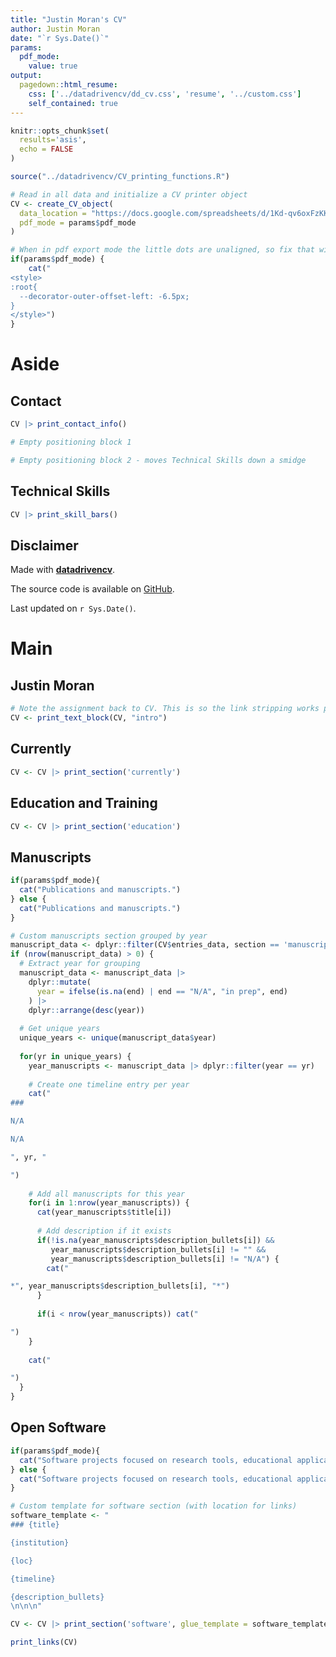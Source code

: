 ```yaml
---
title: "Justin Moran's CV"
author: Justin Moran
date: "`r Sys.Date()`"
params:
  pdf_mode:
    value: true
output:
  pagedown::html_resume:
    css: ['../datadrivencv/dd_cv.css', 'resume', '../custom.css']
    self_contained: true
---
```


```r
knitr::opts_chunk$set(
  results='asis', 
  echo = FALSE
)

source("../datadrivencv/CV_printing_functions.R")

# Read in all data and initialize a CV printer object
CV <- create_CV_object(
  data_location = "https://docs.google.com/spreadsheets/d/1Kd-qv6oxFzKKzvim2TdFYXslB398zdJ6tKX1Dur064M",  
  pdf_mode = params$pdf_mode
)

```



```r
# When in pdf export mode the little dots are unaligned, so fix that with some conditional CSS.
if(params$pdf_mode) {
    cat("
<style>
:root{
  --decorator-outer-offset-left: -6.5px;
}
</style>")
}
```


Aside
================================================================================

Contact {#contact}
--------------------------------------------------------------------------------

```r
CV |> print_contact_info()
```



```r
# Empty positioning block 1
```



```r
# Empty positioning block 2 - moves Technical Skills down a smidge
```



Technical Skills {#skills}
--------------------------------------------------------------------------------

```r
CV |> print_skill_bars()
```



Disclaimer {#disclaimer}
--------------------------------------------------------------------------------

Made with [**datadrivencv**](https://github.com/nstrayer/datadrivencv/). 

The source code is available on [GitHub](https://github.com/kyaneos/cv).

Last updated on `r Sys.Date()`.



Main
================================================================================

Justin Moran {#title}
--------------------------------------------------------------------------------

```r
# Note the assignment back to CV. This is so the link stripping works properly in PDF mode
CV <- print_text_block(CV, "intro") 
```



Currently {data-icon=laptop}
--------------------------------------------------------------------------------

```r
CV <- CV |> print_section('currently')
```



Education and Training {data-icon=graduation-cap data-concise=true}
--------------------------------------------------------------------------------

```r
CV <- CV |> print_section('education')
```

Manuscripts {data-icon=book}
--------------------------------------------------------------------------------
::: aside
```r
if(params$pdf_mode){
  cat("Publications and manuscripts.")
} else {
  cat("Publications and manuscripts.")
}
```
:::
```r
# Custom manuscripts section grouped by year
manuscript_data <- dplyr::filter(CV$entries_data, section == 'manuscripts')
if (nrow(manuscript_data) > 0) {
  # Extract year for grouping
  manuscript_data <- manuscript_data |>
    dplyr::mutate(
      year = ifelse(is.na(end) | end == "N/A", "in prep", end)
    ) |>
    dplyr::arrange(desc(year))
  
  # Get unique years
  unique_years <- unique(manuscript_data$year)
  
  for(yr in unique_years) {
    year_manuscripts <- manuscript_data |> dplyr::filter(year == yr)
    
    # Create one timeline entry per year
    cat("
### 

N/A

N/A

", yr, "

")
    
    # Add all manuscripts for this year
    for(i in 1:nrow(year_manuscripts)) {
      cat(year_manuscripts$title[i])
      
      # Add description if it exists
      if(!is.na(year_manuscripts$description_bullets[i]) && 
         year_manuscripts$description_bullets[i] != "" && 
         year_manuscripts$description_bullets[i] != "N/A") {
        cat("

*", year_manuscripts$description_bullets[i], "*")
      }
      
      if(i < nrow(year_manuscripts)) cat("

")
    }
    
    cat("

")
  }
}
```


Open Software {data-icon=code}
--------------------------------------------------------------------------------
::: aside
```r
if(params$pdf_mode){
  cat("Software projects focused on research tools, educational applications, and other miscellaneous projects.")
} else {
  cat("Software projects focused on research tools, educational applications, and other miscellaneous projects.")
}
```
:::

```r
# Custom template for software section (with location for links)
software_template <- "
### {title}

{institution}

{loc}

{timeline}

{description_bullets}
\n\n\n"

CV <- CV |> print_section('software', glue_template = software_template)
```

```r
print_links(CV)
```